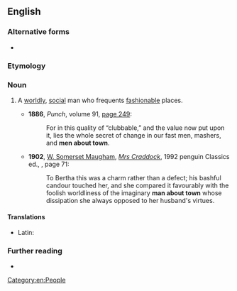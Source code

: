 {{also|man-about-town}}
==English==

===Alternative forms===
* {{l|en|man-about-town}}

===Etymology===
{{rfe|en}}

===Noun===
{{en-noun|men about town}}

# A [[worldly]], [[social]] man who frequents [[fashionable]] places.
#: {{syn|en|boulevardier|flaneur}}
#: {{cot|en|bon vivant|dandy|socialite|woman about town}}
#* '''1886''', ''Punch'', volume 91, [https://archive.org/details/in.ernet.dli.2015.207157/page/n257 page 249]:
#*: For in this quality of “clubbable,” and the value now put upon it, lies the whole secret of change in our fast men, mashers, and '''men about town'''.
#* '''1902''', [[w:W. Somerset Maugham|W. Somerset Maugham]], ''[[w:Mrs Craddock|Mrs Craddock]]'', 1992 penguin Classics ed., {{ISBN|0140185941}}, page 71:
#*: To Bertha this was a charm rather than a defect; his bashful candour touched her, and she compared it favourably with the foolish worldliness of the imaginary '''man about town''' whose dissipation she always opposed to her husband's virtues.

====Translations====
{{trans-top|a worldly, social man who frequents fashionable places}}
* Latin: {{t|la|scurra|m}}
{{trans-mid}}
{{trans-bottom}}

===Further reading===
* {{R:Lexico}}

[[Category:en:People]]
